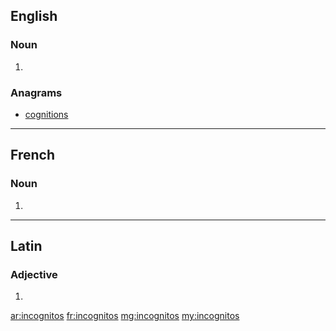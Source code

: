 ==English==

===Noun===
{{head|en|plural}}

# {{plural of|incognito|lang=en}}

===Anagrams===
* [[cognitions#English|cognitions]]

----

==French==

===Noun===
{{head|fr|plural}}

# {{plural of|incognito|lang=fr}}

----

==Latin==

===Adjective===
{{la-adj-form|incognitōs}}

# {{inflection of|incognitus||acc|m|p|lang=la}}

[[ar:incognitos]]
[[fr:incognitos]]
[[mg:incognitos]]
[[my:incognitos]]